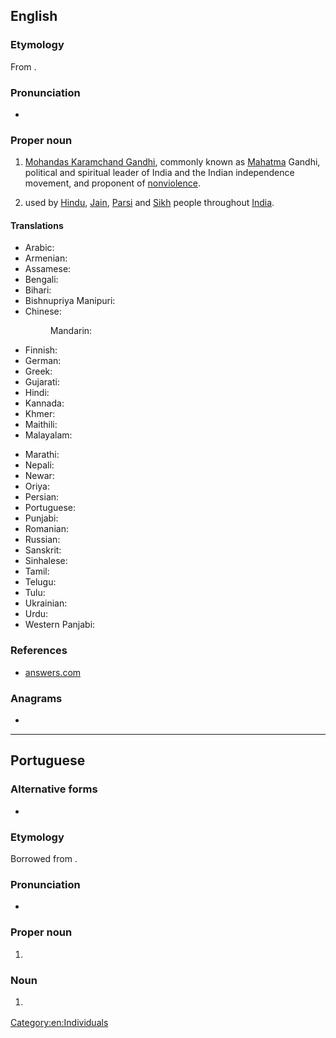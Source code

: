 {{also|gandhi}}
==English==

===Etymology===
From {{etyl|gu|en}} {{m|gu|ગાંધી}}.

===Pronunciation===
* {{IPA|/ˈɡandi/|lang=en}}

===Proper noun===
{{en-proper noun}}

# [[:w:Mohandas Karamchand Gandhi|Mohandas Karamchand Gandhi]], commonly known as [[Mahatma]] Gandhi, political and spiritual leader of India and the Indian independence movement, and proponent of [[nonviolence]].
# {{surname|lang=en|from=India|dot=}} used by [[Hindu]], [[Jain]], [[Parsi]] and [[Sikh]] people throughout [[India]].

====Translations====
{{trans-top|surname Gandhi}}
* Arabic: {{t|ar|غَانْدِي}}
* Armenian: {{t|hy|Գանդի}}
* Assamese: {{t|as|গান্ধী|sc=Beng}}
* Bengali: {{t|bn|গান্ধী|sc=Beng}}
* Bihari: {{t|bh|गाँधी|tr=gām̐dhī|sc=Deva}}
* Bishnupriya Manipuri: {{t|bpy|গান্ধী}}
* Chinese:
*: Mandarin: {{t+|cmn|甘地|tr=Gāndì|sc=Hani}}
* Finnish: {{t|fi|Gandhi}}
* German: {{t|de|Gandhi}}
* Greek: {{t|el|Γκάντι}}
* Gujarati: {{t|gu|ગાંધી|tr=Gandhi|sc=Gujr}}
* Hindi: {{t+|hi|गांधी|tr=Gā̃ndhī}}
* Kannada: {{t|kn|ಗಾಂಧಿ|sc=Knda}}
* Khmer: {{t|km|គន្ធី|tr=kɔɔntʰii|sc=Khmr}}
* Maithili: {{t|mai|गान्धी|tr=gāndhī}}
* Malayalam: {{t+|ml|ഗാന്ധി|sc=Mlym}}
{{trans-mid}}
* Marathi: {{t|mr|गांधी|sc=Deva}}
* Nepali: {{t+|ne|गान्धी|sc=Deva}}
* Newar: {{t|new|गान्धी}}
* Oriya: {{t|or|ଗାନ୍ଧୀ|tr=gāndhī|sc=Orya}}
* Persian: {{t|fa|گاندی|tr=gândi}}
* Portuguese: {{t|pt|Gandhi|m}}
* Punjabi: {{t|pa|ਗਾਂਧੀ|sc=Guru}}
* Romanian: {{t|ro|Gandhi}}
* Russian: {{t|ru|Га́нди|m|f}}
* Sanskrit: {{t+|sa|गान्धी}}
* Sinhalese: {{t|si|ගාන්ධි|sc=Sinh}}
* Tamil: {{t+|ta|காந்தி|sc=Taml}}
* Telugu: {{t|te|గాంధీ|sc=Telu}}
* Tulu: {{t|tcy|ಗಾಂಧಿ}}
* Ukrainian: {{t|uk|Га́нді|m}}
* Urdu: {{t|ur|گاندھی|tr=Gāndhī|sc=ur-Arab}}
* Western Panjabi: {{t+|pnb|گاندھی|tr=gạndhi}}
{{trans-bottom}}

===References===
* [http://www.answers.com/topic/gandhi-1900 answers.com]

===Anagrams===
* {{anagrams|en|a=adghin|hading}}

[[Category:en:Individuals]]

----

==Portuguese==

===Alternative forms===
* {{l|pt|gandhi}} {{qualifier|as a common noun}}

===Etymology===
Borrowed from {{bor|pt|gu|ગાંધી}}.

===Pronunciation===
* {{a|Brazil}} {{IPA|/ˈɡɐ̃.d͡ʒi/|lang=pt}}

===Proper noun===
{{pt-proper noun|m}}

# {{l|en|Gandhi}} {{gloss|{{w|Mahatma Gandhi}}}}

===Noun===
{{pt-noun|m}}

# {{l|en|Gandhi}} {{gloss|any major political leader who is a proponent of nonviolence}}